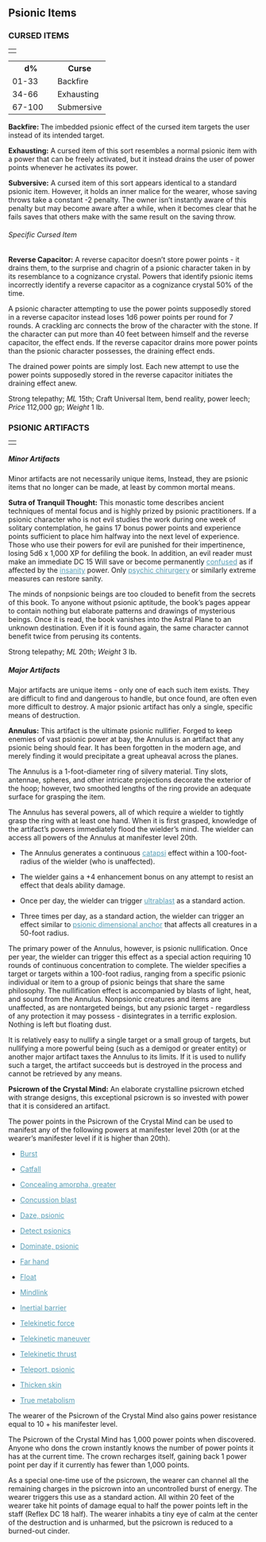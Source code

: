 
<a id="psionic-items"></a><h2>Psionic Items

</h2>
<a id="cursed-items"></a><h3>CURSED ITEMS

</h3>
<table border="0" cellpadding="0" cellspacing="0" style="width: 100%">
<tbody>
<tr>
<td></td>
</tr>
</tbody>
</table>



<a id="table-cursed-psionic-items"></a><table border="0" cellpadding="1" cellspacing="0">
<tbody>
<tr>
<th style="width: 75px">d%

</th>
<th style="width: 75px">Curse

</th>
</tr>
<tr class="odd-row">
<td>01-33

</td>
<td>Backfire

</td>
</tr>
<tr>
<td>34-66

</td>
<td>Exhausting

</td>
</tr>
<tr class="odd-row">
<td>67-100

</td>
<td>Submersive

</td>
</tr>
</tbody>
</table>
<a id="backfire"></a><p><span style="font-weight: bold;">Backfire: </span>The
imbedded psionic effect of the cursed item targets the user instead of
its intended target.</p>
<a id="exhausting"></a><p><span style="font-weight: bold;">Exhausting:</span> A cursed
item of this sort resembles a normal psionic item with a power that can
be freely activated, but it instead drains the user of power points
whenever he activates its power. </p>
<a id="subversive"></a><p><span style="font-weight: bold;">Subversive:</span> A cursed
item of this sort appears identical to a standard psionic item.
However, it holds an inner malice for the wearer, whose saving throws
take a constant -2 penalty. The owner isn&#8217;t instantly aware of this
penalty but may become aware after a while, when it becomes clear that
he fails saves that others make with the same result on the saving
throw.</p>
<a id="specific-cursed-item"></a><h6>Specific Cursed Item</h6>
<a id="reverse-capasitor"></a><p><span style="font-weight: bold;">Reverse Capacitor:</span> A
reverse capacitor doesn&#8217;t store power points - it drains them, to the
surprise and chagrin of a psionic character taken in by its resemblance
to a cognizance crystal. Powers that identify psionic items incorrectly
identify a reverse capacitor as a cognizance crystal 50% of the time.</p>
<p>A psionic character attempting to use the power points
supposedly stored in a reverse capacitor instead loses 1d6 power points
per round for 7 rounds. A crackling arc connects the brow of the
character with the stone. If the character can put more than 40 feet
between himself and the reverse capacitor, the effect ends. If the
reverse capacitor drains more power points than the psionic character
possesses, the draining effect ends.</p>
<p>The drained power points are simply lost. Each new attempt to
use the power points supposedly stored in the reverse capacitor
initiates the draining effect anew.</p>
<p>Strong telepathy; <span style="font-style: italic;">ML</span>
15th; Craft Universal Item, bend reality, power leech; <span
style="font-style: italic;">Price</span> 112,000 gp; <span
style="font-style: italic;">Weight</span> 1 lb.

</p>
<a id="psionic-artifacts"></a><h3>PSIONIC ARTIFACTS</h3>
<table border="0" cellpadding="0" cellspacing="0" style="width: 100%">
<tbody>
<tr>
<td></td>
</tr>
</tbody>
</table>

<a id="minor-artifacts"></a><h5>Minor Artifacts</h5>
Minor artifacts are not necessarily unique items, Instead, they are
psionic items that no longer can be made, at least by common mortal
means.

<a id="sutra-of-tranquil-thought"></a><p><span style="font-weight: bold;">Sutra of Tranquil Thought:</span>
This monastic tome describes ancient techniques of mental focus and is
highly prized by psionic practitioners. If a psionic character who is
not evil studies the work during one week of solitary contemplation, he
gains 17 bonus power points and experience points sufficient to place
him halfway into the next level of experience. Those who use their
powers for evil are punished for their impertinence, losing 5d6 x 1,000
XP for defiling the book. In addition, an evil reader must make an
immediate DC 15 Will save or become permanently <a
href="abilitiesAndConditions.html#confused"
style="color: rgb(87, 158, 182);">confused</a> as if affected
by the <a href="psionicPowersGtoP.html#insanity"
style="color: rgb(87, 158, 182);">insanity</a> power. Only <a
href="psionicPowersGtoP.html#psychic-chirurgery"
style="color: rgb(87, 158, 182);">psychic chirurgery</a> or similarly
extreme
measures can restore sanity.</p>
<p>The minds of nonpsionic beings are too clouded to benefit from
the secrets of this book. To anyone without psionic aptitude, the
book&#8217;s pages appear to contain nothing but elaborate patterns and
drawings of mysterious beings. Once it is read, the book vanishes into
the Astral Plane to an unknown destination. Even if it is found again,
the same character cannot benefit twice from perusing its contents.</p>
<p>Strong telepathy; <span style="font-style: italic;">ML</span>
20th; <span style="font-style: italic;">Weight</span> 3 lb. </p>
<p>

</p>
<a id="major-artifacts"></a><h5>Major Artifacts</h5>
Major artifacts are unique items - only one of each such item exists.
They are difficult to find and dangerous to handle, but once found, are
often even more difficult to destroy. A major psionic artifact has only
a single, specific means of destruction.

<a id="annulus"></a><p><span style="font-weight: bold;">Annulus:</span> This artifact
is the ultimate psionic nullifier. Forged to keep enemies of vast
psionic power at bay, the Annulus is an artifact that any psionic being
should fear. It has been forgotten in the modern age, and merely
finding it would precipitate a great upheaval across the planes.</p>
<p>The Annulus is a 1-foot-diameter ring of silvery material.
Tiny slots, antennae, spheres, and other intricate projections decorate
the exterior of the hoop; however, two smoothed lengths of the ring
provide an adequate surface for grasping the item.</p>
<p>The Annulus has several powers, all of which require a wielder
to tightly grasp the ring with at least one hand. When it is first
grasped, knowledge of the artifact&#8217;s powers immediately flood the
wielder&#8217;s mind. The wielder can access all powers of the Annulus at
manifester level 20th.</p>
<ul>
<li>
<p>The Annulus generates a continuous <a
href="psionicPowersAtoC.html#catapsi" style="color: rgb(87, 158, 182);">catapsi</a>
effect within a
100-foot-radius of the wielder (who is unaffected).</p>
</li>
<li>
<p>The wielder gains a +4 enhancement bonus on any attempt to
resist an effect that deals ability damage.</p>
</li>
<li>
<p>Once per day, the wielder can trigger <a
href="psionicPowersQtoW.html#ultrablast"
style="color: rgb(87, 158, 182);">ultrablast</a> as a
standard action.</p>
</li>
<li>
<p>Three times per day, as a standard action, the wielder can
trigger an effect similar to <a
href="psionicPowersDtoF.html#dimensional-anchor-psionic"
style="color: rgb(87, 158, 182);">psionic dimensional anchor</a> that
affects
all creatures in a 50-foot radius.</p>
</li>
</ul>
<p>The primary power of the Annulus, however, is psionic
nullification. Once per year, the wielder can trigger this effect as a
special action requiring 10 rounds of continuous concentration to
complete. The wielder specifies a target or targets within a 100-foot
radius, ranging from a specific psionic individual or item to a group
of psionic beings that share the same philosophy. The nullification
effect is accompanied by blasts of light, heat, and sound from the
Annulus. Nonpsionic creatures and items are unaffected, as are
nontargeted beings, but any psionic target - regardless of any
protection
it may possess - disintegrates in a terrific explosion. Nothing is left
but floating dust.</p>
<p>It is relatively easy to nullify a single target or a small
group of targets, but nullifying a more powerful being (such as a
demigod or greater entity) or another major artifact taxes the Annulus
to its limits. If it is used to nullify such a target, the artifact
succeeds but is destroyed in the process and cannot be retrieved by any
means.</p>
<a id="psicrown-of-the-crystal-mind"></a><p><span style="font-weight: bold;">Psicrown of the Crystal Mind:</span>
An elaborate crystalline psicrown etched with strange designs, this
exceptional psicrown is so invested with power that it is considered an
artifact. </p>
<p>The power points in the Psicrown of the Crystal Mind can be
used to manifest any of the following powers at manifester level 20th
(or at the wearer&#8217;s manifester level if it is higher than 20th).</p>
<ul>
<li>
<p><a href="psionicPowersAtoC.html#burst"
style="color: rgb(87, 158, 182);">Burst</a></p>
</li>
<li>
<p><a href="psionicPowersAtoC.html#catfall"
style="color: rgb(87, 158, 182);">Catfall</a></p>
</li>
<li>
<p><a href="psionicPowersAtoC.html#concealing-amorpha-greater"
style="color: rgb(87, 158, 182);">Concealing amorpha, greater</a></p>
</li>
<li>
<p><a href="psionicPowersAtoC.html#concussion-blast"
style="color: rgb(87, 158, 182);">Concussion blast</a></p>
</li>
<li>
<p><a href="psionicPowersDtoF.html#daze-psionic"
style="color: rgb(87, 158, 182);">Daze, psionic</a></p>
</li>
<li>
<p><a href="psionicPowersDtoF.html#detect-psionics"
style="color: rgb(87, 158, 182);">Detect psionics</a></p>
</li>
<li>
<p><a href="psionicPowersDtoF.html#dominate-psionic"
style="color: rgb(87, 158, 182);">Dominate, psionic</a></p>
</li>
<li>
<p><a href="psionicPowersDtoF.html#far-hand"
style="color: rgb(87, 158, 182);">Far hand</a></p>
</li>
<li>
<p><a href="psionicPowersDtoF.html#float"
style="color: rgb(87, 158, 182);">Float</a></p>
</li>
<li>
<p><a href="psionicPowersGtoP.html#mindlink"
style="color: rgb(87, 158, 182);">Mindlink</a></p>
</li>
<li>
<p><a href="psionicPowersGtoP.html#inertial-barrier"
style="color: rgb(87, 158, 182);">Inertial barrier</a></p>
</li>
<li>
<p><a href="psionicPowersQtoW.html#telekinetic-force"
style="color: rgb(87, 158, 182);">Telekinetic force</a></p>
</li>
<li>
<p><a href="psionicPowersQtoW.html#telekinetic-maneuver"
style="color: rgb(87, 158, 182);">Telekinetic maneuver</a></p>
</li>
<li>
<p><a href="psionicPowersQtoW.html#telekinetic-thrust"
style="color: rgb(87, 158, 182);">Telekinetic thrust</a></p>
</li>
<li>
<p><a href="psionicPowersQtoW.html#teleport-psionic"
style="color: rgb(87, 158, 182);">Teleport, psionic</a></p>
</li>
<li>
<p><a href="psionicPowersQtoW.html#thicken-skin"
style="color: rgb(87, 158, 182);">Thicken skin</a></p>
</li>
<li>
<p><a href="psionicPowersQtoW.html#true-metabolism"
style="color: rgb(87, 158, 182);">True metabolism</a></p>
</li>
</ul>
<p>The wearer of the Psicrown of the Crystal Mind also gains
power resistance equal to 10 + his manifester level.</p>
<p>The Psicrown of the Crystal Mind has 1,000 power points when
discovered. Anyone who dons the crown instantly knows the number of
power points it has at the current time. The crown recharges itself,
gaining back 1 power point per day if it currently has fewer than 1,000
points.</p>
<p class="initial">As a special one-time use of the psicrown, the
wearer can
channel all the remaining charges in the psicrown into an uncontrolled
burst of energy. The wearer triggers this use as a standard action. All
within 20 feet of the wearer take hit points of damage equal to half
the power points left in the staff (Reflex DC 18 half). The wearer
inhabits a tiny eye of calm at the center of the destruction and is
unharmed, but the psicrown is reduced to a burned-out cinder. </p>



